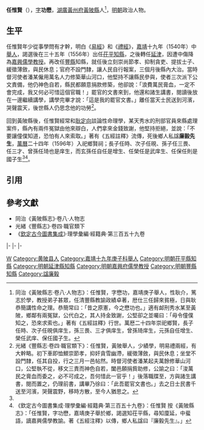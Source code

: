 '''任惟賢'''（{{bd|16世紀||16世紀}}），[[表字|字]]'''功懋'''，[[湖廣等處承宣布政使司|湖廣]][[黃州府|黃州府]][[黃陂縣|黃陂縣]]人<ref name=djs>同治《黃陂縣志·卷八·人物志》：任惟賢，字懋功，嘉靖庚子舉人，性耿介，篤志於學，教授弟子甚眾，任清豐縣教諭政績卓著，厯仕三任歸來貧極，日與耿恭簡講性命之理。恭簡常曰：「昔之原憲，今之懋功也。」適有䘏刑秀水某至黃陂，鄉鄰有兩冤獄，公代白之，其人持金致謝，公堅卻之並囑曰：「毋令僮僕知之，恐來求索也。」著有《五經註釋》行世。萬厯二十四年崇祀鄉賢，長子任時、次子任晛俱庠生，孫三畏、三才俱庠生，曾孫琦庠生，元孫自任增生、榮任武庠、保任國子生。</ref>，[[明朝|明朝]]政治人物。

==生平==
任惟賢年少從事學問有才幹，明白《[[易經|易經]]》和《[[禮經|禮經]]》，[[嘉靖|嘉靖]]十九年（1540年）中[[舉人|舉人]]，謁選後在三十五年（1556年）出任[[茌平縣|茌平]][[知縣|知縣]]，之後轉任[[延津縣|延津]]，因遭中傷降為[[嘉興府|嘉興]][[教授_(官名)|儒學教授]]。再改任[[豐縣|豐縣]]知縣，就任後立刻崇尚節孝、抑制貪吏、提拔士子、緩徵薄斂，與民休息；官府不設門隸，讓人民自行報案，三個月後縣內大治。當時督河使者潘某僱用萬名人力修築華山河口，他堅持不讓縣民參與，使者三次派下公文責備，他仍神色自若，縣民都願意捐款修築，他卻說：「浪費萬民膏血，一定不會完成，我又何必可惜這個官職！」罷官的文書來到，他還和諸生講書，閱讀後放在一邊繼續講學，講學完畢才說：「這是我的罷官文書。」離任當天士民送到河濱，哭聲震天，後世縣人仍思念他的功勞<ref>光緒《豐縣志·卷四·職官類下》：任惟賢，黃陂舉人，少績學，明易禮兩經，有大幹略。初下車即恤鰥崇節孝，抑奸貪雪幽滯，緩徵薄斂，與民休息；坐堂不設門隸，任其自投，行之三月一邑帖然。時督河使者潘某起夫萬餘修華山河口，公堅執不從，移文三責而神色自若，闔邑願捐貲助修，公諭之曰：「浚萬民之膏血而委之，必不可成之，吾何惜此一官乎！」後落職牒至，方與諸生講書，閱而置之，仍理前書，講畢乃徐曰：「此吾罷官文書也。」去之日士民書千送至河濱，哭聲震野，移時方散，至今人猶思之。</ref>。

回到黃陂縣後，任惟賢經常和[[耿定向|耿定向]]談論性命理學，某天秀水的刑部官員來縣處理案件，縣內有兩件冤獄由他來辯白，人們拿來金錢致謝，他堅持拒絕，並說：「不要讓僮僕知道，恐怕有人來索取。」著有《五經註釋》流傳，死後鄉人私諡'''廉毅先生'''，[[萬曆|萬曆]]二十四年（1596年）入祀鄉賢祠；長子任時、次子任晛、孫子任三畏、任三才、曾孫任琦也是庠生，而玄孫任自任是增生、任榮任是武庠生、任保任則是國子生<ref name=djs/><ref>《欽定古今圖書集成·理學彙編·經籍典·第三百五十九卷》：任惟賢 按《黃陂縣志》：「任惟賢，字功懋，嘉靖庚子舉於鄉，謁選知茌平縣，尋知廩延，中蜚語，謫嘉興儒學教諭。著《五經注釋》以傳，鄉人私諡曰『廉毅先生』。」</ref>。

==引用==
{{reflist}}

==參考文獻==
*同治《黃陂縣志》·卷八·人物志
*光緒《豐縣志》·卷四·職官類下
*《[[欽定古今圖書集成|欽定古今圖書集成]]》·理學彙編·經籍典·第三百五十九卷

{{start box}}
{{s-off}}
{{s-before|[[查廷秀|查廷秀]]}}
{{s-title|明朝茌平縣知縣|1556年－1557年}}
{{s-after|[[張朴|張朴]]}}
|-
{{s-before|[[夏茂|夏茂]]}}
{{s-title|明朝延津縣知縣|1560年－1562年}}
{{s-after|[[王文學_(明朝)|王文學]]}}
|-
{{s-before|[[王球_(明朝)|王球]]}}
{{s-title|明朝嘉興府教授|1562年－1566年}}
{{s-after|[[曹恬|曹恬]]}}
|-
{{s-before|[[邱鉉|邱鉉]]}}
{{s-title|明朝豐縣知縣|1566年－1568年}}
{{s-after|[[尹梓|尹梓]]}}
{{end box}}

[[Category:任姓|W]]
[[Category:黄陂县人|Category:黄陂县人]]
[[Category:嘉靖十九年庚子科舉人|Category:嘉靖十九年庚子科舉人]]
[[Category:明朝茌平縣知縣|Category:明朝茌平縣知縣]]
[[Category:明朝延津縣知縣|Category:明朝延津縣知縣]]
[[Category:明朝嘉興府儒學教授|Category:明朝嘉興府儒學教授]]
[[Category:明朝豐縣知縣|Category:明朝豐縣知縣]]
[[Category:諡廉毅|Category:諡廉毅]]